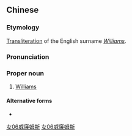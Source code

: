 ==Chinese==
{{zh-forms|gloss=-}}

===Etymology===
[[transliteration|Transliteration]] of the English surname ''[[Williams]]''.

===Pronunciation===
{{zh-pron
|m=Wēiliánmǔsī
|cat=pn
}}

===Proper noun===
{{zh-proper noun}}

# [[Williams]]

====Alternative forms====
* {{l|zh|威廉斯}}

[[Category:Mandarin terms derived from English|女06威廉姆斯]]
[[Category:zh:English surnames|女06威廉姆斯]]